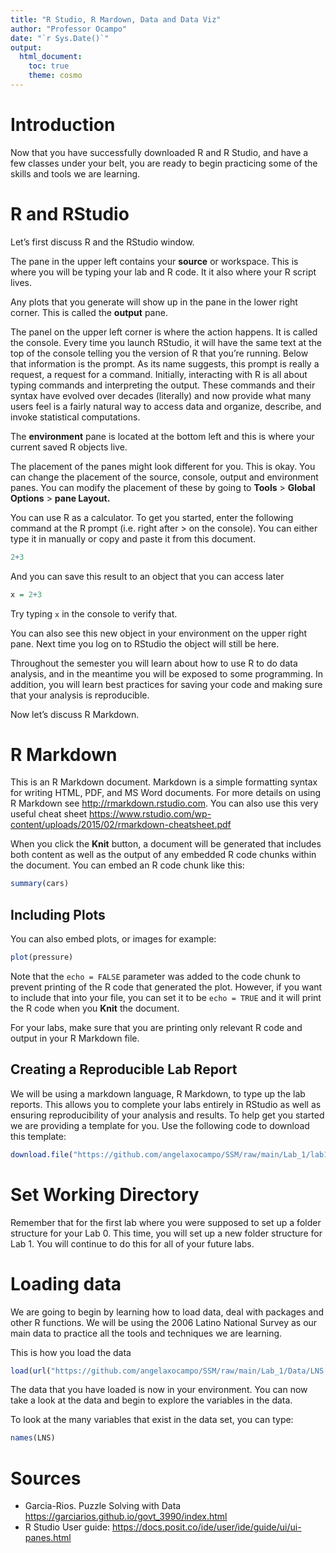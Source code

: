 ```yaml
---
title: "R Studio, R Mardown, Data and Data Viz"
author: "Professor Ocampo"
date: "`r Sys.Date()`"
output: 
  html_document: 
    toc: true
    theme: cosmo
---
```

# Introduction

Now that you have successfully downloaded R and R Studio, and have a few classes under your belt, you are ready to begin practicing some of the skills and tools we are learning. 

# R and RStudio

Let’s first discuss R and the RStudio window.

The pane in the upper left contains your **source** or workspace. This is where you will be typing your lab and  R code. It it also where your R script lives. 
 
Any plots that you generate will show up in the pane in the lower right corner. This is called the **output** pane.

The panel on the upper left corner is where the action happens. It is called the console. Every time you launch RStudio, it will have the same text at the top of the console telling you the version of R that you’re running. Below that information is the prompt. As its name suggests, this prompt is really a request, a request for a command. Initially, interacting with R is all about typing commands and interpreting the output. These commands and their syntax have evolved over decades (literally) and now provide what many users feel is a fairly natural way to access data and organize, describe, and invoke statistical computations.

The **environment** pane is located at the bottom left and this is where your current saved R objects live.

The placement of the panes might look different for you. This is okay. You can change the placement of the source, console, output and environment panes. You can modify the placement of these by going to **Tools** > **Global Options** > **pane Layout.**

You can use R as a calculator. To get you started, enter the following command at the R prompt (i.e. right after > on the console). You can either type it in manually or copy and paste it from this document.


```r
2+3
```

And you can save this result to an object that you can access later

```r
x = 2+3
```

Try typing `x` in the console to verify that. 

You can also see this new object in your environment on the upper right pane.  Next time you log on to RStudio the object will still be here.

Throughout the semester you will learn about how to use R to do data analysis,  and in the meantime you will be exposed to some programming. In addition, you 
will learn best practices for saving your code and making sure that your  analysis is reproducible.


Now let's discuss R Markdown.

# R Markdown

This is an R Markdown document. Markdown is a simple formatting syntax for writing HTML, PDF, and MS Word documents. For more details on using R Markdown see <http://rmarkdown.rstudio.com>. You can also use this very useful cheat sheet <https://www.rstudio.com/wp-content/uploads/2015/02/rmarkdown-cheatsheet.pdf>

When you click the **Knit** button, a document will be generated that includes both content as well as the output of any embedded R code chunks within the document. You can embed an R code chunk like this:

```r
summary(cars)

```

## Including Plots

You can also embed plots, or images for example:

```r
plot(pressure)
```

Note that the `echo = FALSE` parameter was added to the code chunk to prevent printing of the R code that generated the plot. However, if you want to include that into your file, you can set it to be `echo = TRUE` and it will print the R code when you **Knit** the document.

For your labs, make sure that you are printing only relevant R code and output in your R Markdown file.

## Creating a Reproducible Lab Report

We will be using a markdown language, R Markdown, to type up the lab reports. This allows you to complete your labs entirely in RStudio as well as ensuring reproducibility of your analysis and results. To help get you started we are providing a template for you. Use the following code to download this template:

```r
download.file("https://github.com/angelaxocampo/SSM/raw/main/Lab_1/lab1.Rmd", destfile = "lab1.Rmd")
```

# Set Working Directory

Remember that for the first lab where you were supposed to set up a folder structure for your Lab 0. This time, you will set up a new folder structure for Lab 1. You will continue to do this for all of your future labs. 

# Loading data

We are going to begin by learning how to load data, deal with packages and other R functions. We will be using the 2006 Latino National Survey as our main data to practice all the tools and techniques we are learning.

This is how you load the data

```r
load(url("https://github.com/angelaxocampo/SSM/raw/main/Lab_1/Data/LNS.rda"))

```

The data that you have loaded is now in your environment. You can now take a look at the data and begin to explore the variables in the data.

To look at the many variables that exist in the data set, you can type:

```r
names(LNS)

```


# Sources

- Garcia-Rios. Puzzle Solving with Data <https://garciarios.github.io/govt_3990/index.html>
- R Studio User guide: <https://docs.posit.co/ide/user/ide/guide/ui/ui-panes.html>